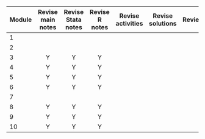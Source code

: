 | Module | Revise main notes | Revise Stata notes | Revise R notes | Revise activities | Revise solutions | Review |
|--------|:---:|:---:|:---:|:---:|:---:|:---:|
| 1      |     |     |     |     |     |     |
| 2      |     |     |     |     |     |     |
| 3      |  Y  |  Y  |  Y  |     |     |     |
| 4      |  Y  |  Y  |  Y  |     |     |     |
| 5      |  Y  |  Y  |  Y  |     |     |     |
| 6      |  Y  |  Y  |  Y  |     |     |     |
| 7      |     |     |     |     |     |     |
| 8      |  Y  |  Y  |  Y  |     |     |     |
| 9      |  Y  |  Y  |  Y  |     |     |     |
| 10     |  Y  |  Y  |  Y  |     |     |     |
